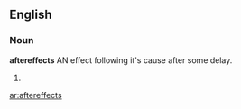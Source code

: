==English==
===Noun===
'''aftereffects'''
'''{{Meaning}}'''
AN effect following it's cause after some delay.
#{{plural of|[[aftereffect]]}}

[[ar:aftereffects]]